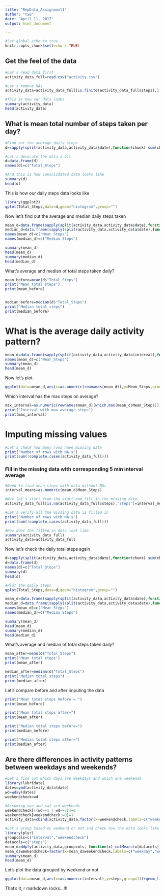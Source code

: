 ```yaml
---
title: "RepData_Assignment1"
author: "YSB"
date: "April 11, 2017"
output: html_document

---
```


```r
#Set global echo to true
knitr::opts_chunk$set(echo = TRUE)
```

## Get the feel of the data

```r
#Let's read data first
activity_data_full=read.csv("activity.csv")

#Let's remove NAs
activity_data=activity_data_full[is.finite(activity_data_full$steps),]

#This is how our data looks
summary(activity_data)
head(activity_data)

```



## What is mean total number of steps taken per day?
```r
#Find out the average daily steps
d=sapply(split(activity_data,activity_data$date),function(chunk) sum(chunk$steps,na.rm = T))

#Let's decorate the data a bit
d=data.frame(d)
names(d)=c("Total_Steps")

#And this is how consolidated data looks like
summary(d)
head(d)
```
This is how our daily steps data looks like
```r
library(ggplot2)
qplot(Total_Steps,data=d,geom="histogram",group="")
```

Now let's find out the average and median daily steps taken
```r
mean_d=data.frame(sapply(split(activity_data,activity_data$date),function(chunk) mean(chunk$steps,na.rm = T)))
median_d=data.frame(sapply(split(activity_data,activity_data$date),function(chunk) median(chunk$steps,na.rm = T)))
names(mean_d)=c("Mean Steps")
names(median_d)=c("Median Steps")

summary(mean_d)
head(mean_d)
summary(median_d)
head(median_d)
```

What's average and median of total steps taken daily?
```r

mean_before=mean(d$"Total_Steps")
print("Mean total steps")
print(mean_before)


median_before=median(d$"Total_Steps")
print("Median total steps")
print(median_before)
```
# What is the average daily activity pattern?
```r
mean_d=data.frame(sapply(split(activity_data,activity_data$interval),function(chunk) mean(chunk$steps,na.rm = T)))
names(mean_d)=c("Mean_Steps")
summary(mean_d)
head(mean_d)
```

Now let's plot
```r
ggplot(data=mean_d,aes(x=as.numeric(rownames(mean_d)),y=Mean_Steps,group=1))+geom_line() + labs(x="Time Interval", y="Mean Steps")

```

Which interval has the max steps on average?
```r
max_interval=as.numeric(rownames(mean_d)[which.max(mean_d$Mean_Steps)])
print("Interval with max average steps")
print(max_interval)

```

# Imputing missing values
```r

#Let's check how many rows have missing data
print("Number of rows with NA's")
print(sum(!complete.cases(activity_data_full)))
```

### Fill in the missing data with corresponding 5 min interval average
```r
#Need to find mean steps with data without NAs
interval_means=as.numeric(mean_d$Mean_Steps)

#Now let's start from the start and fill in the missing data
activity_data_full[is.na(activity_data_full$steps),"steps"]=interval_means[as.factor(activity_data_full[is.na(activity_data_full$steps),"interval"])]

#Let's verify all the missing data is filled in
print("Number of rows with NA's")
print(sum(!complete.cases(activity_data_full)))

#How does the filled in data look like
summary(activity_data_full)
activity_data=activity_data_full
```
Now let's check the daily total steps again
```r

d=sapply(split(activity_data,activity_data$date),function(chunk) sum(chunk$steps,na.rm = T))
d=data.frame(d)
names(d)=c("Total_Steps")
summary(d)
head(d)

#Plot the daily steps
qplot(Total_Steps,data=d,geom="histogram",group="")

mean_d=data.frame(sapply(split(activity_data,activity_data$date),function(chunk) mean(chunk$steps,na.rm = T)))
median_d=data.frame(sapply(split(activity_data,activity_data$date),function(chunk) median(chunk$steps,na.rm = T)))
names(mean_d)=c("Mean Steps")
names(median_d)=c("Median Steps")

summary(mean_d)
head(mean_d)
summary(median_d)
head(median_d)

```


What's average and median of total steps taken daily?
```r
mean_after=mean(d$"Total_Steps")
print("Mean total steps")
print(mean_after)

median_after=median(d$"Total_Steps")
print("Median total steps")
print(median_after)
```

Let's compare before and after imputing the data
```r

print("Mean total steps before = ")
print(mean_before)

print("Mean total steps after=")
print(mean_after)

print("Median total steps before=")
print(median_before)

print("Median total steps after=")
print(median_after)

```

## Are there differences in activity patterns between weekdays and weekends?
```r

#Let's find out which days are weekdays and which are weekends
library(lubridate)
dates=ymd(activity_data$date)
wd=wday(dates)
weekendcheck=wd

#Assuming sun and sat are weekends
weekendcheck[!(wd==1 | wd==7)]=0
weekendcheck[weekendcheck!=0]=1
activity_data=cbind(activity_data,factor(x=weekendcheck,labels=c("weekday","weekend")))

#Let's group based on weekend or not and check how the data looks like
library(plyr)
groupcols=c("interval","weekendcheck")
datacols=c("steps")
mean_d=ddply(activity_data,groupcols, function(x) colMeans(x[datacols]))
mean_d$weekendcheck=factor(x=mean_d$weekendcheck,labels=c("weekday","weekend"))
summary(mean_d)
head(mean_d)
```
Let's plot the data grouped by weekend or not
```r
ggplot(data=mean_d,aes(x=as.numeric(interval),y=steps,group=1))+geom_line()+facet_grid(weekendcheck~.) + labs(x="Interval",y="No of Steps")

```

That's it, r markdown rocks...!!!